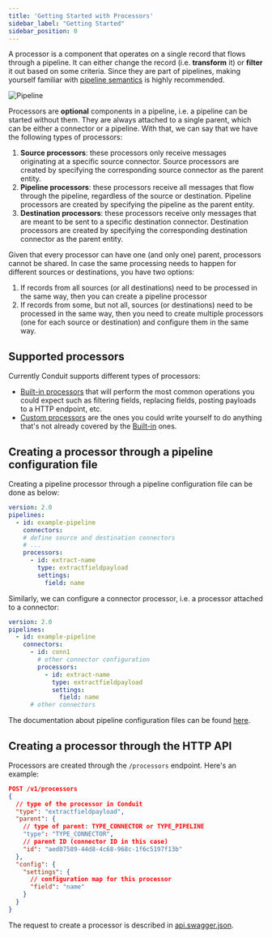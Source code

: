 ```yaml
---
title: 'Getting Started with Processors'
sidebar_label: "Getting Started"
sidebar_position: 0
---
```


A processor is a component that operates on a single record that flows through a pipeline. It can either change the
record (i.e. **transform** it) or **filter** it out based on some criteria. Since they are part of pipelines, making 
yourself familiar with [pipeline semantics](/docs/features/pipeline-semantics) is highly recommended.

![Pipeline](/img/pipeline_example.svg)

Processors are **optional** components in a pipeline, i.e. a pipeline can be started without them. They are always
attached to a single parent, which can be either a connector or a pipeline. With that, we can say that we have the following
types of processors:

1. **Source processors**: these processors only receive messages originating at a specific source connector. Source
   processors are created by specifying the corresponding source connector as the parent entity.
2. **Pipeline processors**: these processors receive all messages that flow through the pipeline, regardless of the
   source or destination. Pipeline processors are created by specifying the pipeline as the parent entity.
3. **Destination processors**: these processors receive only messages that are meant to be sent to a specific
   destination connector. Destination processors are created by specifying the corresponding destination connector as
   the parent entity.

Given that every processor can have one (and only one) parent, processors cannot be shared. In case the same processing
needs to happen for different sources or destinations, you have two options:

1. If records from all sources (or all destinations) need to be processed in the same way, then you can create
   a pipeline processor
2. If records from some, but not all, sources (or destinations) need to be processed in the same way, then you need to
   create multiple processors (one for each source or destination) and configure them in the same way.

## Supported processors

Currently Conduit supports different types of processors:

- [Built-in processors](/docs/processors/builtin) that will perform the most common operations you could expect such as filtering fields, replacing fields, posting payloads to a HTTP endpoint, etc. 
- [Custom processors](/docs/processors/standalone-processors) are the ones you could write yourself to do anything that's not already covered by the [Built-in](/docs/processors/builtin) ones.


## Creating a processor through a pipeline configuration file

Creating a pipeline processor through a pipeline configuration file can be done as below:

```yaml
version: 2.0
pipelines:
  - id: example-pipeline
    connectors:
    # define source and destination connectors
    # ...
    processors:
      - id: extract-name
        type: extractfieldpayload
        settings:
          field: name
```

Similarly, we can configure a connector processor, i.e. a processor attached to a connector:

```yaml
version: 2.0
pipelines:
  - id: example-pipeline
    connectors:
      - id: conn1
        # other connector configuration
        processors:
          - id: extract-name
            type: extractfieldpayload
            settings:
              field: name
      # other connectors
```

The documentation about pipeline configuration files can be found [here](/docs/configuration/pipeline-configuration-files).

## Creating a processor through the HTTP API

Processors are created through the `/processors` endpoint. Here's an example:

```json lines
POST /v1/processors
{
  // type of the processor in Conduit
  "type": "extractfieldpayload",
  "parent": {
    // type of parent: TYPE_CONNECTOR or TYPE_PIPELINE
    "type": "TYPE_CONNECTOR",
    // parent ID (connector ID in this case)
    "id": "aed07589-44d8-4c68-968c-1f6c5197f13b"
  },
  "config": {
    "settings": {
      // configuration map for this processor
      "field": "name"
    }
  }
}
```

The request to create a processor is described
in [api.swagger.json](https://github.com/ConduitIO/conduit/blob/main/pkg/web/openapi/swagger-ui/api/v1/api.swagger.json).
